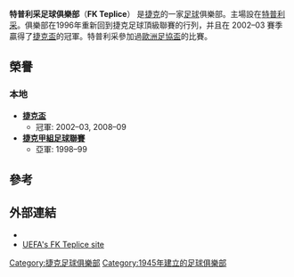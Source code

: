 {{expand|time=2009-10-03T05:21:24+00:00}}
{{unreferenced|time=2009-10-03T05:21:24+00:00}}
{{Football club infobox
| clubname   = 塔比歷斯
| image      = 
| fullname   = 特普利采足球俱樂部<br />FK Teplice
| nickname   = 
| founded    = 1945年
| ground     = Na Stínadlech
| city       = [[捷克|捷克]]，[[特普利采|特普利采]]
| capacity   = 18,221人
| chairman   = František Hrdlička
| manager    = Jiří Plíšek
| league     = [[捷克足球甲級聯賽|捷克足球甲級聯賽]]
| season     = 2021–22
| position   = 捷甲，第 15 位
| pattern_la1=|pattern_b1=|pattern_ra1=
| leftarm1=FFFF3F|body1=FFFF3F|rightarm1=FFFF3F|shorts1=0000FF|socks1=FFFF3F
| pattern_la2=|pattern_b2=|pattern_ra2=
| leftarm2=FFFFFF|body2=FFFFFF|rightarm2=FFFFFF|shorts2=FFFFFF|socks2=FFFFFF
}}
'''特普利采足球俱樂部'''（''' FK Teplice '''） 是[[捷克|捷克]]的一家[[足球|足球]]俱樂部。主場設在[[特普利采|特普利采]]。俱樂部在1996年重新回到捷克足球頂級聯賽的行列，并且在 2002–03 賽季贏得了[[捷克盃|捷克盃]]的冠軍。特普利采參加過[[歐洲足協盃|歐洲足協盃]]的比賽。

==榮譽==
===本地===
*'''[[捷克盃|捷克盃]]'''
**冠軍: 2002–03, 2008–09
*'''[[捷克甲組足球聯賽|捷克甲組足球聯賽]]'''
**亞軍: 1998–99

==參考==
{{Reflist}}

==外部連結==
*{{官方網站|http://www.fkteplice.cz/}}
*[http://www.uefa.com/footballEurope/Club=64387/domestic.html UEFA's FK Teplice site]

{{捷克甲組足球聯賽}}
[[Category:捷克足球俱樂部|Category:捷克足球俱樂部]]
[[Category:1945年建立的足球俱樂部|Category:1945年建立的足球俱樂部]]